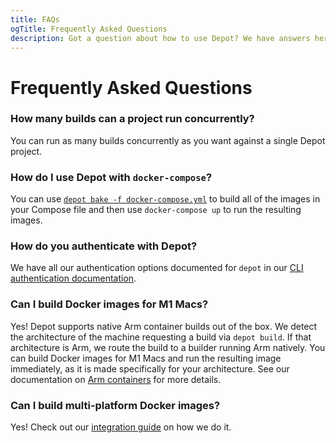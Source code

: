 ```yaml
---
title: FAQs
ogTitle: Frequently Asked Questions
description: Got a question about how to use Depot? We have answers here.
---
```


# Frequently Asked Questions

### How many builds can a project run concurrently?

You can run as many builds concurrently as you want against a single Depot project.

### How do I use Depot with `docker-compose`?

You can use [`depot bake -f docker-compose.yml`](/docs/cli/reference#depot-bake) to build all of the images in your Compose file and then use `docker-compose up` to run the resulting images.

### How do you authenticate with Depot?

We have all our authentication options documented for `depot` in our [CLI authentication documentation](/docs/cli/authentication).

### Can I build Docker images for M1 Macs?

Yes! Depot supports native Arm container builds out of the box. We detect the architecture of the machine requesting a build via `depot build`. If that architecture is Arm, we route the build to a builder running Arm natively. You can build Docker images for M1 Macs and run the resulting image immediately, as it is made specifically for your architecture. See our documentation on [Arm containers](guides/arm-containers) for more details.

### Can I build multi-platform Docker images?

Yes! Check out our [integration guide](guides/arm-containers#what-about-multi-architecture-containers) on how we do it.
